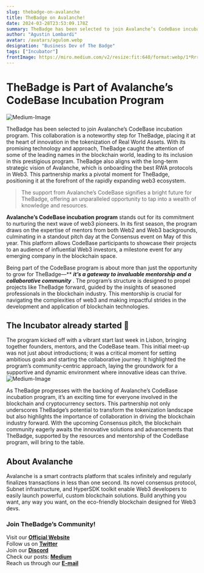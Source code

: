 ```yaml
---
slug: thebadge-on-avalanche
title: TheBadge on Avalanche!
date: 2024-03-28T23:53:09.178Z
summary: TheBadge has been selected to join Avalanche’s CodeBase incubation program. This collaboration is a noteworthy step for TheBadge, placing it at the heart of innovation in the tokenization of Real World Assets.
author: "Agustin Lombardi"
avatar: /avatars/agulom.webp
designation: "Business Dev of The Badge"
tags: ["Incubator"]
frontImage: https://miro.medium.com/v2/resize:fit:640/format:webp/1*RrrjmDEeWPUOKbtzlOHl_g.png
---
```


# TheBadge is Part of Avalanche’s CodeBase Incubation Program
![Medium-Image](https://miro.medium.com/v2/resize:fit:640/format:webp/1*RrrjmDEeWPUOKbtzlOHl_g.png)

TheBadge has been selected to join Avalanche’s CodeBase incubation program. This collaboration is a noteworthy step for TheBadge, placing it at the heart of innovation in the tokenization of Real World Assets. With its promising technology and approach, TheBadge caught the attention of some of the leading names in the blockchain world, leading to its inclusion in this prestigious program. TheBadge also aligns with the long-term strategic vision of Avalanche, which is onboarding the best RWA protocols in Web3. This partnership marks a pivotal moment for TheBadge, positioning it at the forefront of the rapidly expanding web3 ecosystem.

> The support from Avalanche’s CodeBase signifies a bright future for TheBadge, offering an unparalleled opportunity to tap into a wealth of knowledge and resources.

**Avalanche’s CodeBase incubation program**  stands out for its commitment to nurturing the next wave of web3 pioneers. In its first season, the program draws on the expertise of mentors from both Web2 and Web3 backgrounds, culminating in a standout pitch day at the Consensus event on May of this year. This platform allows CodeBase participants to showcase their projects to an audience of influential Web3 investors, a milestone event for any emerging company in the blockchain space.

Being part of the CodeBase program is about more than just the opportunity to grow for TheBadge—** ***it’s a gateway to invaluable mentorship and a collaborative community*** . The program’s structure is designed to propel projects like TheBadge forward, guided by the insights of seasoned professionals in the blockchain industry. This mentorship is crucial for navigating the complexities of web3 and making impactful strides in the development and application of blockchain technologies.

## The Incubator already started 🚀

The program kicked off with a vibrant start last week in Lisbon, bringing together founders, mentors, and the CodeBase team. This initial meet-up was not just about introductions; it was a critical moment for setting ambitious goals and starting the collaborative journey. It highlighted the program’s community-centric approach, laying the groundwork for a supportive and dynamic environment where innovative ideas can thrive.
![Medium-Image](https://miro.medium.com/v2/resize:fit:640/format:webp/1*kbdfr60mHJajQVAEecvT4w.jpeg)

As TheBadge progresses with the backing of Avalanche’s CodeBase incubation program, it’s an exciting time for everyone involved in the blockchain and cryptocurrency sectors. This partnership not only underscores TheBadge’s potential to transform the tokenization landscape but also highlights the importance of collaboration in driving the blockchain industry forward. With the upcoming Consensus pitch, the blockchain community eagerly awaits the innovative solutions and advancements that TheBadge, supported by the resources and mentorship of the CodeBase program, will bring to the table.

## About Avalanche

Avalanche is a smart contracts platform that scales infinitely and regularly finalizes transactions in less than one second. Its novel consensus protocol, Subnet infrastructure, and HyperSDK toolkit enable Web3 developers to easily launch powerful, custom blockchain solutions. Build anything you want, any way you want, on the eco-friendly blockchain designed for Web3 devs.

### Join TheBadge’s Community!

Visit our **[Official Website](https://www.thebadge.xyz/)** <br/>
Follow us on **[Twitter](https://twitter.com/thebadgexyz)** <br/>
Join our **[Discord](https://discord.com/invite/C7vgYeUk)** <br/>
Check our posts: **[Medium](https://medium.com/@TheBadge)** <br/>
Reach us through our **[E-mail](mailto:hello@thebadge.xyz)**
